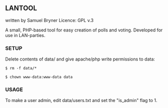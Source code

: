 == LANTOOL ==

written by Samuel Bryner
Licence: GPL v.3

A small, PHP-based tool for easy creation of polls and voting. Developed
for use in LAN-parties.

=== SETUP ===

Delete contents of data/ and give apache/php write permissions to data:

 $ rm -f data/* 

 $ chown www-data:www-data data




=== USAGE ===

To make a user admin, edit data/users.txt and set the "is_admin" flag to 1.
